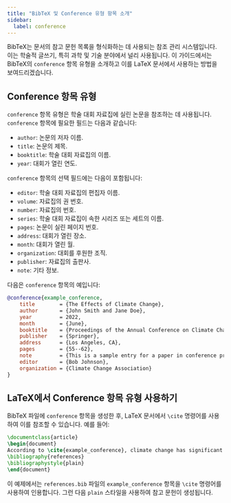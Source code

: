 ```yaml
---
title: "BibTeX 및 Conference 유형 항목 소개"
sidebar:
  label: conference
---
```



BibTeX는 문서의 참고 문헌 목록을 형식화하는 데 사용되는 참조 관리 시스템입니다. 이는 학술적 글쓰기, 특히 과학 및 기술 분야에서 널리 사용됩니다. 이 가이드에서는 BibTeX의 `conference` 항목 유형을 소개하고 이를 LaTeX 문서에서 사용하는 방법을 보여드리겠습니다.

<CiteDrive/>

## Conference 항목 유형

`conference` 항목 유형은 학술 대회 자료집에 실린 논문을 참조하는 데 사용됩니다. `conference` 항목에 필요한 필드는 다음과 같습니다:

-   `author`: 논문의 저자 이름.
-   `title`: 논문의 제목.
-   `booktitle`: 학술 대회 자료집의 이름.
-   `year`: 대회가 열린 연도.

`conference` 항목의 선택 필드에는 다음이 포함됩니다:

-   `editor`: 학술 대회 자료집의 편집자 이름.
-   `volume`: 자료집의 권 번호.
-   `number`: 자료집의 번호.
-   `series`: 학술 대회 자료집이 속한 시리즈 또는 세트의 이름.
-   `pages`: 논문이 실린 페이지 번호.
-   `address`: 대회가 열린 장소.
-   `month`: 대회가 열린 월.
-   `organization`: 대회를 후원한 조직.
-   `publisher`: 자료집의 출판사.
-   `note`: 기타 정보.

다음은 `conference` 항목의 예입니다:

```bibtex
@conference{example_conference,
	title        = {The Effects of Climate Change},
	author       = {John Smith and Jane Doe},
	year         = 2022,
	month        = {June},
	booktitle    = {Proceedings of the Annual Conference on Climate Change},
	publisher    = {Springer},
	address      = {Los Angeles, CA},
	pages        = {55--62},
	note         = {This is a sample entry for a paper in conference proceedings.},
	editor       = {Bob Johnson},
	organization = {Climate Change Association}
}
```

## LaTeX에서 Conference 항목 유형 사용하기

BibTeX 파일에 `conference` 항목을 생성한 후, LaTeX 문서에서 `\cite` 명령어를 사용하여 이를 참조할 수 있습니다. 예를 들어:

```latex
\documentclass{article}  
\begin{document}  
According to \cite{example_conference}, climate change has significant effects on the planet.  
\bibliography{references} 
\bibliographystyle{plain}  
\end{document}
```

이 예제에서는 `references.bib` 파일의 `example_conference` 항목을 `\cite` 명령어를 사용하여 인용합니다. 그런 다음 `plain` 스타일을 사용하여 참고 문헌이 생성됩니다.
